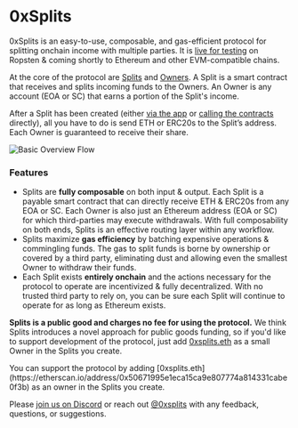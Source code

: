 
# 0xSplits

0xSplits is an easy-to-use, composable, and gas-efficient protocol for splitting
onchain income with multiple parties. It is
[live for testing](https://app.0xsplits.xyz/) on Ropsten & coming shortly to
Ethereum and other EVM-compatible chains.

At the core of the protocol are [Splits](/core-concepts/#split) and
[Owners](/core-concepts/#owner). A Split is a smart contract that receives and
splits incoming funds to the Owners. An Owner is any account (EOA or SC) that
earns a portion of the Split's income.

After a Split has been created (either
[via the app](/getting-started#using-the-app) or
[calling the contracts](/getting-started#calling-the-contracts) directly), all
you have to do is send ETH or ERC20s to the Split’s address. Each Owner is
guaranteed to receive their share.

![Basic Overview Flow](/intro-flow.png)

### Features

- Splits are **fully composable** on both input & output. Each Split is a
  payable smart contract that can directly receive ETH & ERC20s from any EOA or
  SC. Each Owner is also just an Ethereum address (EOA or SC) for which
  third-parties may execute withdrawals. With full composability on both ends,
  Splits is an effective routing layer within any workflow.
- Splits maximize **gas efficiency** by batching expensive operations &
  commingling funds. The gas to split funds is borne by ownership or covered by
  a third party, eliminating dust and allowing even the smallest Owner to
  withdraw their funds.
- Each Split exists **entirely onchain** and the actions necessary for the
  protocol to operate are incentivized & fully decentralized. With no trusted
  third party to rely on, you can be sure each Split will continue to operate
  for as long as Ethereum exists.

**Splits is a public good and charges no fee for using the protocol.** We think
Splits introduces a novel approach for public goods funding, so if you'd like to
support development of the protocol, just add
[0xsplits.eth](https://etherscan.io/address/0x50671995e1eca15ca9e807774a814331cabe0f3b)
as a small Owner in the Splits you create.

<Callout emoji="⛑">
  You can support the protocol by adding
  [0xsplits.eth](https://etherscan.io/address/0x50671995e1eca15ca9e807774a814331cabe0f3b)
  as an owner in the Splits you create.
</Callout>

Please [join us on Discord](https://discord.gg/45kXEWRc6k) or reach out
[@0xsplits](https://twitter.com/0xSplits) with any feedback, questions, or
suggestions.
